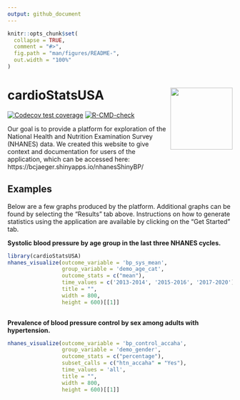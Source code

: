 ```yaml
---
output: github_document
---
```


<!-- README.md is generated from README.Rmd. Please edit that file -->

```r
knitr::opts_chunk$set(
  collapse = TRUE,
  comment = "#>",
  fig.path = "man/figures/README-",
  out.width = "100%"
)
```

# cardioStatsUSA <a href="https://jhs-hwg.github.io/cardioStatsUSA/"><img src="man/figures/logo.png" align="right" height="139" /></a>


<!-- badges: start -->
[![Codecov test coverage](https://codecov.io/gh/jhs-hwg/cardioStatsUSA/branch/main/graph/badge.svg)](https://app.codecov.io/gh/jhs-hwg/cardioStatsUSA?branch=main)
[![R-CMD-check](https://github.com/jhs-hwg/cardioStatsUSA/actions/workflows/R-CMD-check.yaml/badge.svg)](https://github.com/jhs-hwg/cardioStatsUSA/actions/workflows/R-CMD-check.yaml)
<!-- badges: end -->

Our goal is to provide a platform for exploration of the National Health and Nutrition Examination Survey (NHANES) data. We created this website to give context and documentation for users of the application, which can be accessed here: https://bcjaeger.shinyapps.io/nhanesShinyBP/

## Examples

Below are a few graphs produced by the platform. Additional graphs can be found by selecting the “Results” tab above. Instructions on how to generate statistics using the application are available by clicking on the “Get Started” tab. 

**Systolic blood pressure by age group in the last three NHANES cycles.**

```r
library(cardioStatsUSA)
nhanes_visualize(outcome_variable = 'bp_sys_mean', 
                 group_variable = 'demo_age_cat',
                 outcome_stats = c("mean"),
                 time_values = c('2013-2014', '2015-2016', '2017-2020'), 
                 title = "",
                 width = 800, 
                 height = 600)[[1]]
                                 
```

**Prevalence of blood pressure control by sex among adults with hypertension.**

```r
nhanes_visualize(outcome_variable = 'bp_control_accaha', 
                 group_variable = 'demo_gender',
                 outcome_stats = c("percentage"),
                 subset_calls = c("htn_accaha" = "Yes"),
                 time_values = 'all', 
                 title = "",
                 width = 800, 
                 height = 600)[[1]]
                                 
```


<!-- ## Installation -->

<!-- You can install the development version of cardioStatsUSA from [GitHub](https://github.com/) with: -->

<!-- ``` r -->
<!-- # install.packages("remotes") -->
<!-- remotes::install_github("jhs-hwg/cardioStatsUSA") -->
<!-- ``` -->

<!-- ## Example -->

<!-- The shiny application is hosted on a public server, but you can also run it locally: -->

<!-- ```{r, eval=FALSE} -->

<!-- library(cardioStatsUSA) -->
<!-- app_run() -->

<!-- ``` -->

<!-- ## TODO list -->

<!-- - Write vignettes for tests of the app -->
<!-- - Write vignette for medication data -->
<!-- - Replication with AB's group -->
<!-- - Incorporate suppression of unreliable estimates -->
<!-- - Documentation/demos for R functions used in the app -->
<!-- - Tutorial videos -->
<!-- - Do we need to use AF weights? -->

<!-- ## Features of the application -->

<!-- Using the web application, we estimated characteristics of the population which are relevant when investigating BP and hypertension data. As the application was designed with a number of options so that analyses can be customized to the user’s specifications. Results can be presented as figures or in tables. Figures can be made with the data represented as bars or points.  The 10 NHANES cycles can be analyzed separately or multiple cycles can be pooled together, which provides a larger sample size leading to more stable statistical estimates. The analyses can be done crude or with age-adjustment using direct standardization in four age groups (18-44, 45-64, 65-74 and ≥75 years of age).  Users can select the age distribution to be used as the standard population.  Analyses can be done in sub-groups and stratified by participant characteristics. -->

<!-- Full summaries of this application's features and associated tutorials are publicly available. Briefly, selected NHANES cycles can be analyzed separately, and contiguous cycles can be pooled together to increase reliability of statistical estimates. Users may select statistics to estimate, and based on the type of outcome they are analyzing. For example, a mean may be computed for a continuous variable, whereas a prevalence or an estimated count of US adults may be computed for a categorical variable. When a user requests to estimate a count, the application automatically calibrates survey weights to ensure the sum of the counts matches the estimated total number of US adults. Weights are recalibrated within age, sex, race/ethnicity groups and NHANES cycle. All statistical analyses on the application are weighted to provide representative estimates for the non-institutionalized US population. Analyses may incorporate age-adjustment using direct standardization, and users can select the age distribution to be used as the standard population. Analyses can be done in sub-groups and stratified by participant characteristics. Following CDC recommendations, the application automatically suppresses statistics which are unreliable, e.g., due to being based on a small sample size.  -->


<!-- ## Validation of results from the shiny application -->

<!-- We have replicated results from prior NHANES publications to verify that routines used to conduct analyses in this app are valid. Based on these tests, we have identified some cases where our app does not exactly match previously published articles, and we note those cases here. -->

<!-- TO BE WRITTEN: notes on tests showing exact match with [Muntner et al](https://jamanetwork.com/journals/jama/fullarticle/2770254) -->

<!-- TO BE WRITTEN: notes on discrepancies with results in [Carey et al.](https://www.ahajournals.org/doi/10.1161/HYPERTENSIONAHA.118.12191)  -->




